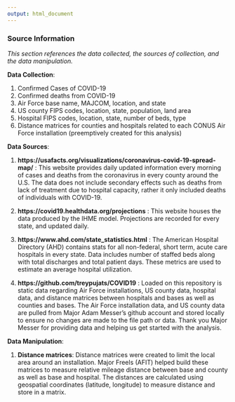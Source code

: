 ```yaml
---
output: html_document
---
```



### Source Information
*This section references the data collected, the sources of collection, and the data manipulation.*  

**Data Collection**: 

1. Confirmed Cases of COVID-19
2. Confirmed deaths from COVID-19
3. Air Force base name, MAJCOM, location, and state
4. US county FIPS codes, location, state, population, land area
5. Hospital FIPS codes, location, state, number of beds, type
6. Distance matrices for counties and hospitals related to each CONUS Air Force installation (preemptively created for this analysis)

**Data Sources**: 

1. **https://usafacts.org/visualizations/coronavirus-covid-19-spread-map/** : This website provides daily updated information every morning of cases and deaths from the coronavirus in every county around the U.S. The data does not include secondary effects such as deaths from lack of treatment due to hospital capacity, rather it only included deaths of individuals with COVID-19. 

2. **https://covid19.healthdata.org/projections** : This website houses the data produced by the IHME model. Projections are recorded for every state, and updated daily.  

3. **https://www.ahd.com/state_statistics.html** : The American Hospital Directory (AHD) contains stats for all non-federal, short term, acute care hospitals in every state. Data includes number of staffed beds along with total discharges and total patient days. These metrics are used to estimate an average hospital utilization.

4. **https://github.com/treypujats/COVID19** : Loaded on this repository is static data regarding Air Force installations, US county data, hospital data, and distance matrices between hospitals and bases as well as counties and bases. The Air Force installation data, and US county data are pulled from Major Adam Messer's github account and stored locally to ensure no changes are made to the file path or data. Thank you Major Messer for providing data and helping us get started with the analysis. 

**Data Manipulation**: 

1. **Distance matrices**: Distance matrices were created to limit the local area around an installation. Major Freels (AFIT) helped build these matrices to measure relative mileage distance between base and county as well as base and hospital. The distances are calculated using geospatial coordinates (latitude, longitude) to measure distance and store in a matrix.

